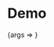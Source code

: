 
<Meta title="Packages/Breadcrumbs/Breadcrumb" component={Breadcrumb} />

# Demo

<Canvas>
  <Story
    name="Breadcrumb"
    args={{ 'aria-label': 'Breadcrumbs', children: CHILDREN }}
    parameters={{
      design: {
        allowFullscreen: true,
        type: 'figma',
        url: 'https://www.figma.com/file/6g87L4FdKZTA3knt3Rsfdx/Garden?node-id=171%3A13406'
      }
    }}
  >
    {args => <BreadcrumbStory {...args} />}
  </Story>
</Canvas>
